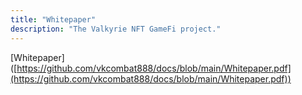 ```yaml
---
title: "Whitepaper"
description: "The Valkyrie NFT GameFi project."
---
```


[Whitepaper]\([https://github.com/vkcombat888/docs/blob/main/Whitepaper.pdf](https://github.com/vkcombat888/docs/blob/main/Whitepaper.pdf))
